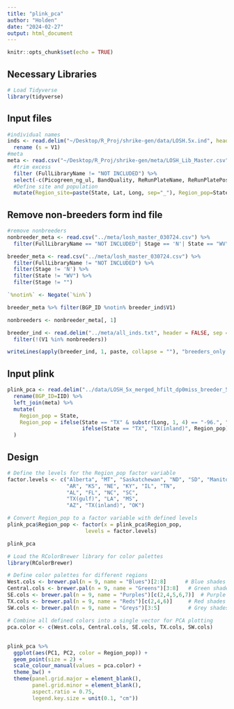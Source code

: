 ```yaml
---
title: "plink_pca"
author: "Holden"
date: "2024-02-27"
output: html_document
---
```


```r
knitr::opts_chunk$set(echo = TRUE)
```

## Necessary Libraries

```r
# Load Tidyverse
library(tidyverse)
```

## Input files

```r
#individual names
inds <- read.delim("~/Desktop/R_Proj/shrike-gen/data/LOSH.5x.ind", header = FALSE, sep = " ") %>% 
  rename (s = V1)
#meta
meta <- read.csv("~/Desktop/R_Proj/shrike-gen/meta/LOSH_Lib_Master.csv") %>% 
  #trim excess
  filter (FullLibraryName != "NOT INCLUDED") %>% 
  select(-c(Picogreen_ng_ul, BandQuality, ReRunPlateName, ReRunPlatePosition)) %>% 
  #Define site and population
  mutate(Region_site=paste(State, Lat, Long, sep="_"), Region_pop=State)
```

## Remove non-breeders form ind file

```r
#remove nonbreeders
nonbreeder_meta <- read.csv("../meta/losh_master_030724.csv") %>% 
  filter(FullLibraryName == "NOT INCLUDED"| Stage == 'N'| State == "WV")

breeder_meta <- read.csv("../meta/losh_master_030724.csv") %>% 
  filter(FullLibraryName != "NOT INCLUDED") %>% 
  filter(Stage != 'N') %>% 
  filter(State != "WV") %>% 
  filter(Stage != "")

`%notin%` <- Negate(`%in%`)

breeder_meta %>% filter(BGP_ID %notin% breeder_ind$V1)

nonbreeders <- nonbreeder_meta[, 1]

breeder_ind <- read.delim("../meta/all_inds.txt", header = FALSE, sep = " ") %>% 
  filter(!(V1 %in% nonbreeders))

writeLines(apply(breeder_ind, 1, paste, collapse = ""), "breeders_only.ind")
```

## Input plink

```r
plink_pca <- read.delim("../data/LOSH_5x_merged_hfilt_dp0miss_breeder_5miss.eigenvec", sep = "\t") %>%
  rename(BGP_ID=IID) %>% 
  left_join(meta) %>%
  mutate(
    Region_pop = State,
    Region_pop = ifelse(State == "TX" & substr(Long, 1, 4) == "-96.", "TX(gulf)", 
                        ifelse(State == "TX", "TX(inland)", Region_pop))
  )
```

## Design

```r
# Define the levels for the Region_pop factor variable
factor.levels <- c("Alberta", "MT", "Saskatchewan", "ND", "SD", "Manitoba", "Ontario", 
                   "AR", "KS", "NE", "KY", "IL", "TN",
                   "AL", "FL", "NC", "SC", 
                   "TX(gulf)", "LA", "MS", 
                   "AZ", "TX(inland)", "OK")

# Convert Region_pop to a factor variable with defined levels
plink_pca$Region_pop <- factor(x = plink_pca$Region_pop,
                         levels = factor.levels)

plink_pca

# Load the RColorBrewer library for color palettes
library(RColorBrewer)

# Define color palettes for different regions
West.cols <- brewer.pal(n = 9, name = "Blues")[2:8]      # Blue shades for Western states
Central.cols <- brewer.pal(n = 9, name = "Greens")[3:8]   # Green shades for Central states
SE.cols <- brewer.pal(n = 9, name = "Purples")[c(2,4,5,6,7)]  # Purple shades for Southeastern states
TX.cols <- brewer.pal(n = 9, name = "Reds")[c(2,4,6)]     # Red shades for Texas
SW.cols <- brewer.pal(n = 9, name = "Greys")[3:5]         # Grey shades for Southwest states

# Combine all defined colors into a single vector for PCA plotting
pca.color <- c(West.cols, Central.cols, SE.cols, TX.cols, SW.cols)
```

##

```r
plink_pca %>% 
  ggplot(aes(PC1, PC2, color = Region_pop)) +
  geom_point(size = 2) +
  scale_colour_manual(values = pca.color) + 
  theme_bw() + 
  theme(panel.grid.major = element_blank(), 
        panel.grid.minor = element_blank(), 
        aspect.ratio = 0.75, 
        legend.key.size = unit(0.1, "cm")) 
```


